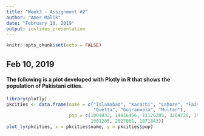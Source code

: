 ```yaml
---
title: "Week3 - Assignment #2"
author: "Amer Malik"
date: "February 10, 2019"
output: ioslides_presentation
---
```


```r
knitr::opts_chunk$set(echo = FALSE)
```

## Feb 10, 2019

#### The following is a plot developed with Plotly in R that shows the population of Pakistani cities.


```r
library(plotly)
pkcities <- data.frame(name = c("Islamabad", "Karachi", "Lahore", "Faisalabad", "Peshawar",
                                "Quetta", "Gujranwala", "Multan"),
                       pop = c(1009832, 14916456, 11126285, 3204726, 1970042,
                               1001205, 2027001, 1871843))
plot_ly(pkcities, x = pkcities$name, y = pkcities$pop)

```


